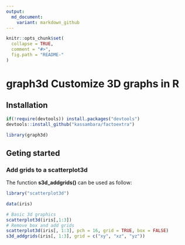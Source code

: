 ```yaml
---
output:
  md_document:
    variant: markdown_github
---
```


<!-- README.md is generated from README.Rmd. Please edit that file -->

```r
knitr::opts_chunk$set(
  collapse = TRUE,
  comment = "#>",
  fig.path = "README-"
)
```
   
   
# graph3d Customize 3D graphs in R
     
     
     
## Installation
    
    
```r

if(!require(devtools)) install.packages("devtools")
devtools::install_github("kassambara/factoextra")
```

    
```r
library(graph3d)
```

   
## Geting started
     
     
### Add grids to a scatterplot3d
     
The function **s3d_addgrids()** can be used as follow:   
    
    
```r
library("scatterplot3d")

data(iris)

# Basic 3d graphics
scatterplot3d(iris[,1:3])
# Remove box and add grids
scatterplot3d(iris[, 1:3], pch = 16, grid = TRUE, box = FALSE)
s3d_addgrids(iris[, 1:3], grid = c("xy", "xz", "yz"))
```

